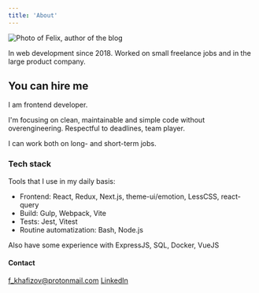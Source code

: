 ```yaml
---
title: 'About'
---
```


![Photo of Felix, author of the blog](/kolbaski.jpg)

In web development since 2018. Worked on small freelance jobs and in the large product company.

## You can hire me

I am frontend developer.

I'm focusing on clean, maintainable and simple code without overengineering. Respectful to deadlines, team player.

I can work both on long- and short-term jobs.

### Tech stack

Tools that I use in my daily basis:

- Frontend: React, Redux, Next.js, theme-ui/emotion, LessCSS, react-query
- Build: Gulp, Webpack, Vite
- Tests: Jest, Vitest
- Routine automatization: Bash, Node.js

Also have some experience with ExpressJS, SQL, Docker, VueJS

#### Contact

[f_khafizov@protonmail․com](mailto:f_khafizov@protonmail․com)
[LinkedIn](https://www.linkedin.com/in/felix-khafizov/)
